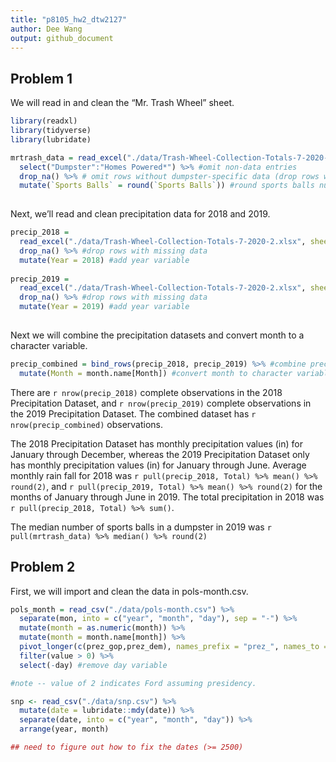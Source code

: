 ```yaml
---
title: "p8105_hw2_dtw2127"
author: Dee Wang 
output: github_document
---
```


## Problem 1 

We will read in and clean the "Mr. Trash Wheel" sheet.

```r
library(readxl)
library(tidyverse)
library(lubridate)

mrtrash_data = read_excel("./data/Trash-Wheel-Collection-Totals-7-2020-2.xlsx", sheet = "Mr. Trash Wheel", skip = 1) %>% #specify sheet to read in and skip row with graphic 
  select("Dumpster":"Homes Powered*") %>% #omit non-data entries
  drop_na() %>% # omit rows without dumpster-specific data (drop rows with missing data)
  mutate(`Sports Balls` = round(`Sports Balls`)) #round sports balls number to nearest integer
  
```

Next, we'll read and clean precipitation data for 2018 and 2019. 

```r
precip_2018 =
  read_excel("./data/Trash-Wheel-Collection-Totals-7-2020-2.xlsx", sheet = "2018 Precipitation", skip = 1) %>% 
  drop_na() %>% #drop rows with missing data 
  mutate(Year = 2018) #add year variable 
 
precip_2019 =
  read_excel("./data/Trash-Wheel-Collection-Totals-7-2020-2.xlsx", sheet = "2019 Precipitation", skip = 1) %>% 
  drop_na() %>% #drop rows with missing data 
  mutate(Year = 2019) #add year variable 
 
```

Next we will combine the precipitation datasets and convert month to a character variable. 

```r

precip_combined = bind_rows(precip_2018, precip_2019) %>% #combine precipitation datasets
  mutate(Month = month.name[Month]) #convert month to character variable  

```

There are `r nrow(precip_2018)` complete observations in the 2018 Precipitation Dataset, and `r nrow(precip_2019)` complete observations in the 2019 Precipitation Dataset. The combined dataset has `r nrow(precip_combined)` observations.

The 2018 Precipitation Dataset has monthly precipitation values (in) for January through December, whereas the 2019 Precipitation Dataset only has monthly precipitation values (in) for January through June. Average monthly rain fall for 2018 was `r pull(precip_2018, Total) %>% mean() %>% round(2)`, and `r pull(precip_2019, Total) %>% mean() %>% round(2)` for the months of January through June in 2019. The total precipitation in 2018 was `r pull(precip_2018, Total) %>% sum()`.

The median number of sports balls in a dumpster in 2019 was `r pull(mrtrash_data) %>% median() %>% round(2)`

## Problem 2 

First, we will import and clean the data in pols-month.csv.

```r

pols_month = read_csv("./data/pols-month.csv") %>% 
  separate(mon, into = c("year", "month", "day"), sep = "-") %>%
  mutate(month = as.numeric(month)) %>% 
  mutate(month = month.name[month]) %>% 
  pivot_longer(c(prez_gop,prez_dem), names_prefix = "prez_", names_to = "president") %>% 
  filter(value > 0) %>%
  select(-day) #remove day variable 

#note -- value of 2 indicates Ford assuming presidency.
```

```r

snp <- read_csv("./data/snp.csv") %>% 
  mutate(date = lubridate::mdy(date)) %>% 
  separate(date, into = c("year", "month", "day")) %>% 
  arrange(year, month)

## need to figure out how to fix the dates (>= 2500)

```



